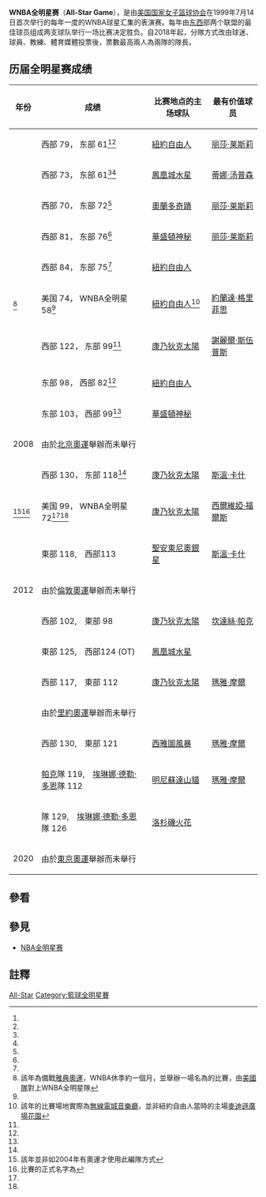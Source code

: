 
{{NoteTA
|G1=WNBA
|1=zh-hans:东部;zh-tw:東區;zh-hk:東部
|2=zh-hans:西部;zh-tw:西區;zh-hk:西部}}
'''WNBA全明星赛'''（'''All-Star Game'''），是由[[美国|美国]][[WNBA|国家女子篮球协会]]在1999年7月14日首次举行的每年一度的WNBA球星汇集的表演赛。每年由[[東部聯盟_(WNBA)|东]][[西部聯盟_(WNBA)|西]]部两个联盟的最佳球员组成两支球队举行一场比赛决定胜负。自2018年起，分隊方式改由球迷、球員、教練、體育媒體投票後，票數最高兩人為兩隊的隊長。

== 历届全明星赛成绩 ==
{| class="wikitable"
|+
! 年份 !! 成绩 !! 比赛地点的主场球队 !! 最有价值球员
|-
| {{le|1999年WNBA全明星赛|1999 WNBA All-Star Game|1999}} ||西部 79， 东部 61<ref name="1999 Box Score"/><ref name="1999 Game Notes"/> || [[紐約自由人|紐約自由人]] || [[丽莎·莱斯莉|丽莎·莱斯莉]]
|-
|{{le|2000年WNBA全明星赛|2000 WNBA All-Star Game|2000}}|| 西部 73， 东部 61<ref name="2000 Box Score"/><ref name="2000 Game Notes"/> || [[鳳凰城水星|鳳凰城水星]] || [[蒂娜·汤普森|蒂娜·汤普森]]
|-
|{{le|2001年WNBA全明星赛|2001 WNBA All-Star Game|2001}}|| 西部 70， 东部 72<ref name="2001 Recap"/> ||[[康乃狄克太陽|奧蘭多奇蹟]]||[[丽莎·莱斯莉|丽莎·莱斯莉]]
|-
|{{le|2002年WNBA全明星赛|2002 WNBA All-Star Game|2002}}|| 西部 81， 东部 76<ref name="2002 Recap"/> ||[[華盛頓神秘|華盛頓神秘]]||[[丽莎·莱斯莉|丽莎·莱斯莉]]
|-
|{{le|2003年WNBA全明星赛|2003 WNBA All-Star Game|2003}}|| 西部 84， 东部 75<ref name="2003 Recap"/> || [[紐約自由人|紐約自由人]] || {{le|Nikki Teasley|Nikki Teasley}}
|-
|{{le|2004年WNBA全明星赛|2004 WNBA All-Star Game|2004}}<ref group="註">該年為備戰[[2004年夏季奧林匹克運動會|雅典奧運]]，WNBA休季約一個月，並舉辦一場名為{{le|The Game at Radio City|The Game at Radio City}}的比賽，由[[美國國家女子籃球隊|美國隊]]對上WNBA全明星隊</ref>|| 美国 74， WNBA全明星 58<ref name="2004 recap"/> || [[紐約自由人|紐約自由人]]<ref group="註">該年的比賽場地實際為[[無線電城音樂廳|無線電城音樂廳]]，並非紐約自由人當時的主場[[麥迪遜廣場花園|麥迪遜廣場花園]]</ref>||[[約蘭達·格里菲思|約蘭達·格里菲思]]
|-
|{{le|2005年WNBA全明星赛|2005 WNBA All-Star Game|2005}}|| 西部 122， 东部 99<ref name="2005 Recap"/> ||[[康乃狄克太陽|康乃狄克太陽]]||[[謝麗爾·斯伍普斯|謝麗爾·斯伍普斯]]
|-
|{{le|2006年WNBA全明星赛|2006 WNBA All-Star Game|2006}}|| 东部 98， 西部 82<ref name="2006 Recap"/> || [[紐約自由人|紐約自由人]] || {{le|Katie Douglas|Katie Douglas}}
|-
|{{le|2007年WNBA全明星赛|2007 WNBA All-Star Game|2007}}|| 东部 103， 西部 99<ref name="2007 Recap"/> ||[[華盛頓神秘|華盛頓神秘]]||{{le|Cheryl Ford|Cheryl Ford}}
|-
| 2008 || colspan="3" | 由於[[2008年夏季奥林匹克运动会|北京奧運]]舉辦而未舉行
|-
|{{le|2009年WNBA全明星赛|2009 WNBA All-Star Game|2009}}|| 西部 130， 东部 118<ref name="2009 Recap"/> ||[[康乃狄克太陽|康乃狄克太陽]]||[[斯溫·卡什|斯溫·卡什]]
|-
|{{le|2010年WNBA全明星赛|2010 WNBA All-Star Game|2010}}<ref group="註">該年並非如2004年有奧運才使用此編隊方式</ref><ref group="註">比賽的正式名字為{{le|Stars at the Sun|Stars at the Sun}}</ref>|| 美国 99， WNBA全明星 72<ref name="2010 Hays"/><ref name="2010 Recap"/> ||[[康乃狄克太陽|康乃狄克太陽]]||[[西爾維婭·福爾斯|西爾維婭·福爾斯]]
|-
|{{le|2011年WNBA全明星赛|2011 WNBA All-Star Game|2011}}
|東部 118,　西部113
|[[聖安東尼奧銀星|聖安東尼奧銀星]]
|[[斯溫·卡什|斯溫·卡什]]
|-
|2012
| colspan="3" |由於[[2012年夏季奧林匹克運動會|倫敦奧運]]舉辦而未舉行
|-
|{{le|2013年WNBA全明星赛|2013 WNBA All-Star Game|2013}}
|西部 102,　東部 98
|[[康乃狄克太陽|康乃狄克太陽]]
|[[坎達絲·帕克|坎達絲·帕克]]
|-
|{{le|2014年WNBA全明星赛|2014 WNBA All-Star Game|2014}}
|東部 125,　西部124 (OT)
|[[鳳凰城水星|鳳凰城水星]]
|{{le|Shoni Schimmel|Shoni Schimmel}}
|-
|{{le|2015年WNBA全明星赛|2015 WNBA All-Star Game|2015}}
|西部 117,　東部 112
|[[康乃狄克太陽|康乃狄克太陽]]
|[[瑪雅·摩爾|瑪雅·摩爾]]
|-
|{{le|2016年WNBA全明星赛|2016 WNBA All-Star Game|2016}}
| colspan="3" |由於[[里約奧運|里約奧運]]舉辦而未舉行
|-
|{{le|2017年WNBA全明星赛|2017 WNBA All-Star Game|2017}}
|西部 130,　東部 121
|[[西雅圖風暴|西雅圖風暴]]
|[[瑪雅·摩爾|瑪雅·摩爾]]
|-
|{{le|2018年WNBA全明星赛|2018 WNBA All-Star Game|2018}}
|[[坎達絲·帕克|帕克]]隊 119,　[[埃琳娜·德勒·多恩|埃琳娜·德勒·多恩]]隊 112
|[[明尼蘇達山貓|明尼蘇達山貓]]
|[[瑪雅·摩爾|瑪雅·摩爾]]
|-
|{{le|2019年WNBA全明星赛|2019 WNBA All-Star Game|2019}}
|{{le|阿賈·威爾遜|A'ja Wilson|威爾遜}}隊 129,　[[埃琳娜·德勒·多恩|埃琳娜·德勒·多恩]]隊 126
|[[洛杉磯火花|洛杉磯火花]]
|{{le|Erica Wheeler|Erica Wheeler}}
|-
|2020
| colspan="3" |由於[[2020年夏季奧林匹克運動會|東京奧運]]舉辦而未舉行
|}

== 參看 ==
{{Reflist|refs=

<!1999><ref name="1999 Box Score">{{cite web|url=http://www.wnba.com/allstar2003/boxscore_1999.html|title=1999 WNBA All-Star Game: Box Score|publisher=WNBA.COM|accessdate=11 July 2010|archive-date=2013-01-30|archive-url=https://www.webcitation.org/6E3PmBPTF?url=http://www.wnba.com/allstar2003/boxscore_1999.html|dead-url=no}}</ref>

<ref name="1999 Game Notes">{{cite web|url=http://www.wnba.com/allstar2003/1999_all_star_notes.html|title=1999 WNBA All-Star Game Notes|publisher=WNBA.COM|accessdate=11 July 2010|archive-date=2013-01-30|archive-url=https://www.webcitation.org/6E3Q5iEFJ?url=http://www.wnba.com/allstar2003/1999_all_star_notes.html|dead-url=no}}</ref>

<!2000><ref name="2000 Box Score">{{cite web|url=http://www.wnba.com/allstar2003/boxscore_2000.html|title=2000 WNBA All-Star Game: Box Score|publisher=WNBA.COM|accessdate=11 July 2010|archive-date=2013-01-30|archive-url=https://www.webcitation.org/6E3QOmmxa?url=http://www.wnba.com/allstar2003/boxscore_2000.html|dead-url=no}}</ref>

<ref name="2000 Game Notes">{{cite web|url=http://www.wnba.com/allstar2003/2000_all_star_notes.html|title=2000 WNBA All-Star Game Notes|publisher=WNBA.COM|accessdate=11 July 2010|archive-date=2013-01-30|archive-url=https://www.webcitation.org/6E3QjAeZw?url=http://www.wnba.com/allstar2003/2000_all_star_notes.html|dead-url=no}}</ref>

<!2001><ref name="2001 Recap">{{cite web|url=http://www.wnba.com/allstar2003/2001_all_star_recap.html|title=2001 WNBA All-Star Game Recap|last=Rubinstein|first=Barry|date=16 July 2001|publisher=WNBA.COM|accessdate=11 July 2010|archive-date=2013-01-30|archive-url=https://www.webcitation.org/6E3R2TUoO?url=http://www.wnba.com/allstar2003/2001_all_star_recap.html|dead-url=no}}</ref>

<!2002><ref name="2002 Recap">{{cite web|url=http://www.wnba.com/allstar2003/2002_all_star_recap.html|title=2002 WNBA All-Star Game Recap|date=25 July 2009|publisher=WNBA.COM|accessdate=11 July 2010|archive-date=2013-01-30|archive-url=https://www.webcitation.org/6E3RLyv0e?url=http://www.wnba.com/allstar2003/2002_all_star_recap.html|dead-url=no}}</ref>

<!2003><ref name="2003 Recap">{{cite web|url=http://www.wnba.com/games/20030712/WAWWAE/recap.html|title=Teasley Keeps MVP Trophy in the Sparks Family|date=25 July 2009|publisher=WNBA.COM|accessdate=11 July 2010|archive-date=2013-01-30|archive-url=https://www.webcitation.org/6E3RfgVwb?url=http://www.wnba.com/games/20030712/WAWWAE/recap.html|dead-url=no}}</ref>

<!2004><ref name="2004 recap">{{cite web|url=http://sports.espn.go.com/wnba/recap?gameId=240805096|title=USA BASKETBALL 74, WNBA ALL|publisher=ESPN|accessdate=11 July 2010|archive-date=2013-01-30|archive-url=https://www.webcitation.org/6E3RyoIrH?url=http://sports.espn.go.com/wnba/recap?gameId=240805096|dead-url=no}}</ref>

<!2005><ref name="2005 Recap">{{cite web|url=http://sports.espn.go.com/wnba/recap?gameId=250709099|title=West wins highest-scoring All-Star Game by largest margin|publisher=WNBA.COM|accessdate=11 July 2010|archive-date=2013-01-30|archive-url=https://www.webcitation.org/6E3S0pSz2?url=http://sports.espn.go.com/wnba/recap?gameId=250709099|dead-url=no}}</ref>

<!2006><ref name="2006 Recap">{{cite web|url=http://www.wnba.com/games/20060712/WSTEST/recap.html|title=Douglas Shines Bright as East Notch First Victory|date=25 July 2009|publisher=WNBA.COM|accessdate=11 July 2010|archive-date=2013-01-30|archive-url=https://www.webcitation.org/6E3S2kkL2?url=http://www.wnba.com/games/20060712/WSTEST/recap.html|dead-url=no}}</ref>

<!2007><ref name="2007 Recap">{{cite web|url=http://www.wnba.com/games/20070715/WAWWAE/recap.html|title=CFord Leads East Past West in All-Star Thriller|date=25 July 2009|publisher=WNBA.COM|accessdate=11 July 2010|archive-date=2013-01-30|archive-url=https://www.webcitation.org/6E3S56CoV?url=http://www.wnba.com/games/20070715/WAWWAE/recap.html|dead-url=no}}</ref>

<!2009><ref name="2009 Recap">{{cite web|url=http://www.wnba.com/games/20090725/WAWWAE/recap.html|title=Cash sets scoring record in All-Star game as West prevails|date=25 July 2009|publisher=WNBA.COM|accessdate=11 July 2010|archive-date=2011-02-24|archive-url=https://web.archive.org/web/20110224082220/http://www.wnba.com/games/20090725/WAWWAE/recap.html|dead-url=no}}</ref>

<!2010><ref name="2010 Hays">{{cite web|url=http://sports.espn.go.com/wnba/columns/story?columnist=hays_graham&id=5370158|title=Win a good start for Team USA|last=Hays|first=Graham|date=9 July 2010|publisher=ESPN|accessdate=11 July 2010|archive-date=2013-01-30|archive-url=https://www.webcitation.org/6E3S8Cu2W?url=http://sports.espn.go.com/wnba/columns/story?columnist=hays_graham|dead-url=no}}</ref>


<ref name="2010 Recap">{{cite web|url=http://sports.espn.go.com/wnba/recap?gameId=300710096|title=Fowles' third quarter helps Team USA power past WNBA All-Stars|date=10 July 2010|publisher=ESPN|accessdate=11 July 2010|archive-date=2013-01-30|archive-url=https://www.webcitation.org/6E3S9qKtY?url=http://sports.espn.go.com/wnba/recap?gameId=300710096|dead-url=no}}</ref>

}}
== 參見 ==
*[[NBA全明星赛|NBA全明星赛]]
==註釋==
{{NoteFoot|2}}

{{WNBA}}

[[Category:WNBA|All-Star]]
[[Category:籃球全明星賽|Category:籃球全明星賽]]
